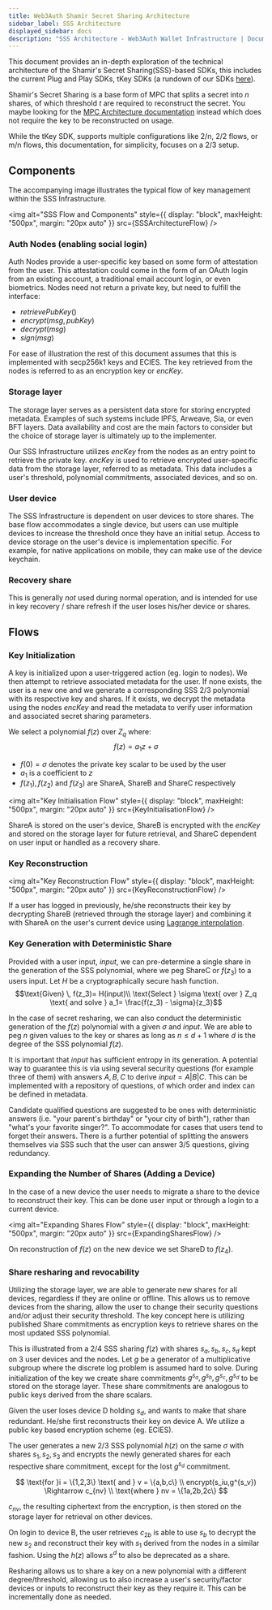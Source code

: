 ```yaml
---
title: Web3Auth Shamir Secret Sharing Architecture
sidebar_label: SSS Architecture
displayed_sidebar: docs
description: "SSS Architecture - Web3Auth Wallet Infrastructure | Documentation - Web3Auth"
---
```



This document provides an in-depth exploration of the technical architecture of the Shamir's Secret Sharing(SSS)-based SDKs, this includes the current Plug and Play SDKs, tKey SDKs (a rundown of our SDKs [here](/how-web3auth-works/)).

Shamir's Secret Sharing is a base form of MPC that splits a secret into $n$ shares, of which threshold $t$ are required to reconstruct the secret. You maybe looking for the [MPC Architecture documentation](/infrastructure/mpc-architecture/) instead which does not require the key
to be reconstructed on usage.

While the tKey SDK, supports multiple configurations like 2/n, 2/2 flows, or m/n flows, this documentation, for simplicity,
focuses on a 2/3 setup.

## Components

The accompanying image illustrates the typical flow of key management within the SSS Infrastructure.

<img alt="SSS Flow and Components" style={{ display: "block", maxHeight: "500px", margin: "20px auto" }} src={SSSArchitectureFlow} />

### Auth Nodes (enabling social login)

Auth Nodes provide a user-specific key based on some form of attestation from the user. This attestation could come in the form of an OAuth login from
an existing account, a traditional email account login, or even biometrics. Nodes need not return a private key, but need to fulfill the interface:

- $retrievePubKey()$
- $encrypt(msg, pubKey)$
- $decrypt(msg)$
- $sign(msg)$

For ease of illustration the rest of this document assumes that this is implemented with secp256k1 keys and ECIES. The key retrieved from the nodes is
referred to as an encryption key or $encKey$.

### Storage layer

The storage layer serves as a persistent data store for storing encrypted metadata. Examples of such systems include IPFS, Arweave, Sia, or even BFT
layers. Data availability and cost are the main factors to consider but the choice of storage layer is ultimately up to the implementer.

Our SSS Infrastructure utilizes $encKey$ from the nodes as an entry point to retrieve the private key. $encKey$ is used to retrieve encrypted
user-specific data from the storage layer, referred to as metadata. This data includes a user's threshold, polynomial commitments, associated devices,
and so on.

### User device

The SSS Infrastructure is dependent on user devices to store shares. The base flow accommodates a single device, but users can use multiple devices to
increase the threshold once they have an initial setup. Access to device storage on the user's device is implementation specific. For example, for
native applications on mobile, they can make use of the device keychain.

### Recovery share

This is generally _not_ used during normal operation, and is intended for use in key recovery / share refresh if the user loses his/her device or
shares.

## Flows

### Key Initialization

A key is initialized upon a user-triggered action (eg. login to nodes). We then attempt to retrieve associated metadata for the user. If none exists,
the user is a new one and we generate a corresponding SSS 2/3 polynomial with its respective key and shares. If it exists, we decrypt the metadata
using the nodes $encKey$ and read the metadata to verify user information and associated secret sharing parameters.

We select a polynomial $f(z)$ over $Z_q$ where: $$f(z) = a_1z + \sigma$$

- $f(0) = \sigma$ denotes the private key scalar to be used by the user
- $a_1$ is a coefficient to $z$
- $f(z_1),f(z_2)$ and $f(z_3)$ are ShareA, ShareB and ShareC respectively

<img alt="Key Initialisation Flow" style={{ display: "block", maxHeight: "500px", margin: "20px auto" }} src={KeyInitialisationFlow} />

ShareA is stored on the user's device, ShareB is encrypted with the $encKey$ and stored on the storage layer for future retrieval, and ShareC
dependent on user input or handled as a recovery share.

### Key Reconstruction

<img alt="Key Reconstruction Flow" style={{ display: "block", maxHeight: "500px", margin: "20px auto" }} src={KeyReconstructionFlow} />

If a user has logged in previously, he/she reconstructs their key by decrypting ShareB (retrieved through the storage layer) and combining it with
ShareA on the user's current device using
[Lagrange interpolation](https://brilliant.org/wiki/lagrange-interpolation/#:~:text=Lagrange%20Interpolation,proof%20of%20the%20theorem%20below).

### Key Generation with Deterministic Share

Provided with a user input, $input$, we can pre-determine a single share in the generation of the SSS polynomial, where we peg ShareC or $f(z_3)$ to a
users input. Let $H$ be a cryptographically secure hash function.
$$\text{Given} \, f(z_3)= H(input)\\ \text{Select } \sigma \text{ over } Z_q \text{ and solve } a_1= \frac{f(z_3) - \sigma}{z_3}$$

In the case of secret resharing, we can also conduct the deterministic generation of the $f(z)$ polynomial with a given $\sigma$ and $input$. We are
able to peg $n$ given values to the key or shares as long as $n\le d + 1$ where $d$ is the degree of the SSS polynomial $f(z)$.

It is important that $input$ has sufficient entropy in its generation. A potential way to guarantee this is via using several security questions (for
example three of them) with answers $A,B,C$ to derive $input = A|B|C$. This can be implemented with a repository of questions, of which order and
index can be defined in metadata.

Candidate qualified questions are suggested to be ones with deterministic answers (i.e. "your parent's birthday" or "your city of birth"), rather than
"what's your favorite singer?". To accommodate for cases that users tend to forget their answers. There is a further potential of splitting the
answers themselves via SSS such that the user can answer 3/5 questions, giving redundancy.

### Expanding the Number of Shares (Adding a Device)

In the case of a new device the user needs to migrate a share to the device to reconstruct their key. This can be done user input or through a login
to a current device.

<img alt="Expanding Shares Flow" style={{ display: "block", maxHeight: "500px", margin: "20px auto" }} src={ExpandingSharesFlow} />

On reconstruction of $f(z)$ on the new device we set ShareD to $f(z_4)$.

### Share resharing and revocability

Utilizing the storage layer, we are able to generate new shares for all devices, regardless if they are online or offline. This allows us to remove
devices from the sharing, allow the user to change their security questions and/or adjust their security threshold. The key concept here is utilizing
published Share commitments as encryption keys to retrieve shares on the most updated SSS polynomial.

This is illustrated from a 2/4 SSS sharing $f(z)$ with shares $s_a, s_b, s_c, s_d$ kept on 3 user devices and the nodes. Let $g$ be a generator of a
multiplicative subgroup where the discrete log problem is assumed hard to solve. During initialization of the key we create share commitments
$g^{s_a}, g^{s_b}, g^{s_c}, g^{s_d}$ to be stored on the storage layer. These share commitments are analogous to public keys derived from the share
scalars.

Given the user loses device D holding $s_d$, and wants to make that share redundant. He/she first reconstructs their key on device A. We utilize a
public key based encryption scheme (eg. ECIES).

The user generates a new 2/3 SSS polynomial $h(z)$ on the same $\sigma$ with shares $s_1, s_2, s_3$ and encrypts the newly generated shares for each
respective share commitment, except for the lost $g^{s_d}$ commitment.

$$
\text{for }i = \{1,2,3\}  \text{ and } v = \{a,b,c\} \\   encrypt(s_iu,g^{s_v}) \Rightarrow c_{nv} \\
\text{where } nv = \{1a,2b,2c\}
$$

$c_{nv}$, the resulting ciphertext from the encryption, is then stored on the storage layer for retrieval on other devices.

On login to device B, the user retrieves $c_{2b}$ is able to use $s_b$ to decrypt the new $s_2$ and reconstruct their key with $s_1$ derived from the
nodes in a similar fashion. Using the $h(z)$ allows $s^d$ to also be deprecated as a share.

Resharing allows us to share a key on a new polynomial with a different degree/threshold, allowing us to also increase a user's security/factor
devices or inputs to reconstruct their key as they require it. This can be incrementally done as needed.
